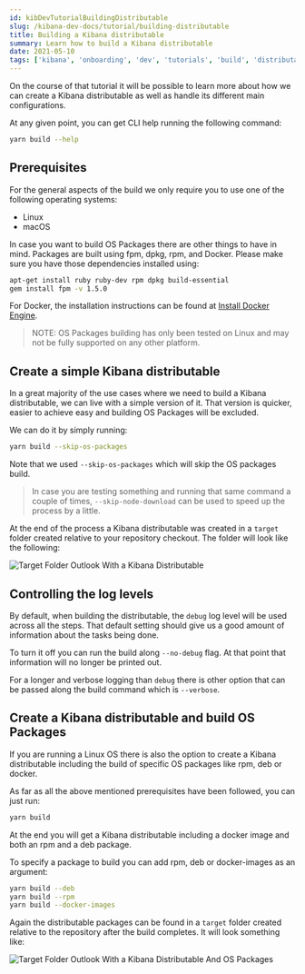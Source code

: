 ```yaml
---
id: kibDevTutorialBuildingDistributable
slug: /kibana-dev-docs/tutorial/building-distributable
title: Building a Kibana distributable
summary: Learn how to build a Kibana distributable
date: 2021-05-10
tags: ['kibana', 'onboarding', 'dev', 'tutorials', 'build', 'distributable']
---
```


On the course of that tutorial it will be possible to learn more about how we can create a Kibana distributable 
as well as handle its different main configurations.

At any given point, you can get CLI help running the following command:

```bash
yarn build --help
```

## Prerequisites

For the general aspects of the build we only require you to use one of the following operating systems:

- Linux
- macOS

In case you want to build OS Packages there are other things to have in mind. Packages are built using fpm, dpkg, rpm, and Docker.
Please make sure you have those dependencies installed using:

```bash
apt-get install ruby ruby-dev rpm dpkg build-essential
gem install fpm -v 1.5.0
```

For Docker, the installation instructions can be found at [Install Docker Engine](https://docs.docker.com/engine/install/).

> NOTE: OS Packages building has only been tested on Linux and may not be fully supported on any other platform. 


## Create a simple Kibana distributable

In a great majority of the use cases where we need to build a Kibana distributable, we can live with a simple version of it.
That version is quicker, easier to achieve easy and building OS Packages will be excluded. 

We can do it by simply running:

```bash
yarn build --skip-os-packages
```

Note that we used `--skip-os-packages` which will skip the OS packages build.

> In case you are testing something and running that same command a couple of times, `--skip-node-download` can be used 
to speed up the process by a little.

At the end of the process a Kibana distributable was created in a `target` folder created relative to your repository checkout. 
The folder will look like the following:

![Target Folder Outlook With a Kibana Distributable](../assets/target_folder_with_simple_kibana_distributable.png)

## Controlling the log levels

By default, when building the distributable, the `debug` log level will be used across all the steps. 
That default setting should give us a good amount of information about the tasks being done.

To turn it off you can run the build along `--no-debug` flag. At that point that information will no longer be printed out.

For a longer and verbose logging than `debug` there is other option that can be passed along the build command which is `--verbose`.

## Create a Kibana distributable and build OS Packages

If you are running a Linux OS there is also the option to create a Kibana distributable including the build of specific OS packages 
like rpm, deb or docker.

As far as all the above mentioned prerequisites have been followed, you can just run:

```bash
yarn build
```

At the end you will get a Kibana distributable including a docker image and both an rpm and a deb package.

To specify a package to build you can add rpm, deb or docker-images as an argument:

```bash
yarn build --deb
yarn build --rpm
yarn build --docker-images
```

Again the distributable packages can be found in a `target` folder created relative to the repository after the build completes.
It will look something like: 

![Target Folder Outlook With a Kibana Distributable And OS Packages](../assets/target_folder_with_a_kibana_distributable_and_os_packages.png)

